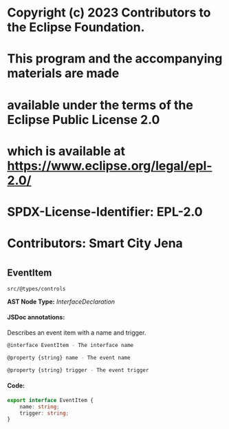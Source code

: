 ###
# Copyright (c) 2023 Contributors to the  Eclipse Foundation.
# This program and the accompanying materials are made
# available under the terms of the Eclipse Public License 2.0
# which is available at https://www.eclipse.org/legal/epl-2.0/
# SPDX-License-Identifier: EPL-2.0
#
# Contributors: Smart City Jena
#
###

<Meta title="src/@types/controls" />

## EventItem
`src/@types/controls`

**AST Node Type:** *InterfaceDeclaration*

#### JSDoc annotations:

Describes an event item with a name and trigger.

```bash
@interface EventItem - The interface name

@property {string} name - The event name

@property {string} trigger - The event trigger
```

#### Code:

```ts
export interface EventItem {
    name: string;
    trigger: string;
}

```

